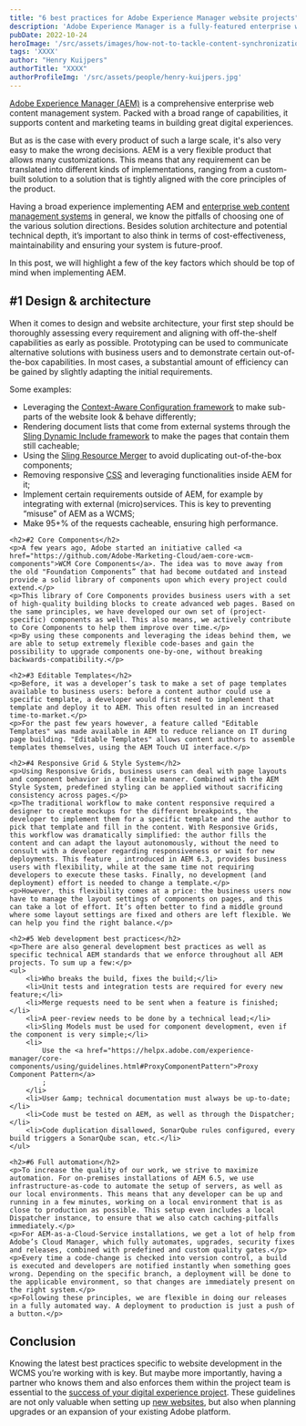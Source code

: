 ```yaml
---
title: "6 best practices for Adobe Experience Manager website projects"
description: 'Adobe Experience Manager is a fully-featured enterprise web content management system, but its flexibility requires the right expertise to choose between various solution directions. Get your AEM website on the path to success.'
pubDate: 2022-10-24
heroImage: '/src/assets/images/how-not-to-tackle-content-synchronization-and-why-it-matters.jpg'
tags: 'XXXX'
author: "Henry Kuijpers"
authorTitle: "XXXX"
authorProfileImg: '/src/assets/people/henry-kuijpers.jpg'
---
```


<LayoutSection backgroundColor="dark">
    <p><a href="https://www.acolad.com/en/digital/adobe.html">Adobe Experience Manager&nbsp;(AEM)</a> is a comprehensive enterprise web content management system. Packed with a broad range of capabilities, it supports content and marketing teams in building great digital experiences.</p>
    <p>But as is the case with every product of such a large scale, it's also very easy to make the wrong decisions. AEM is a very flexible product that allows many customizations. This means that any requirement can be translated into different kinds of implementations, ranging from a custom-built solution to a solution that is tightly aligned with the core principles of the product.</p>
    <p>Having a broad experience implementing AEM and <a href="https://www.acolad.com/en/digital/experience-platforms.html">enterprise web content management systems</a> in general, we know the pitfalls of choosing one of the various solution directions. Besides solution architecture and potential technical depth, it’s important to also think in terms of cost-effectiveness, maintainability and ensuring your system is future-proof.</p>
    <p>In this post, we will highlight a few of the key factors which should be top of mind when implementing AEM.</p>
</LayoutSection>

<LayoutSection>
    <h2>#1 Design & architecture</h2>
    <p>When it comes to design and website architecture, your first step should be thoroughly assessing every requirement and aligning with off-the-shelf capabilities as early as possible. Prototyping can be used to communicate alternative solutions with business users and to demonstrate certain out-of-the-box capabilities. In most cases, a substantial amount of efficiency can be gained by slightly adapting the initial requirements.</p>
    <p>Some examples:</p>
        <ul>
            <li>
                Leveraging the <a href="https://sling.apache.org/documentation/bundles/context-aware-configuration/context-aware-configuration.html">Context-Aware Configuration framework</a> to make sub-parts of the website look &amp; behave differently;
            </li>
            <li>
                Rendering document lists that come from external systems through the 
                <a href="https://github.com/apache/sling-org-apache-sling-dynamic-include">Sling Dynamic Include framework</a>
                to make the pages that contain them still cacheable;
            </li>
            <li>
                Using the <a href="https://helpx.adobe.com/experience-manager/6-3/sites/developing/using/sling-resource-merger.html">Sling Resource Merger</a> to avoid duplicating out-of-the-box components;
            </li>
            <li>
                Removing responsive <a href="https://blog.amplexor.com/3-steps-for-scalable-css">CSS</a> and leveraging functionalities inside AEM for it;
            </li>
            <li>Implement certain requirements outside of AEM, for example by integrating with external (micro)services. This is key to preventing “misuse” of AEM as a WCMS;</li>
            <li>Make 95+% of the requests cacheable, ensuring high performance.</li>
        </ul>

    <h2>#2 Core Components</h2>
    <p>A few years ago, Adobe started an initiative called <a href="https://github.com/Adobe-Marketing-Cloud/aem-core-wcm-components">WCM Core Components</a>. The idea was to move away from the old "Foundation Components” that had become outdated and instead provide a solid library of components upon which every project could extend.</p>
    <p>This library of Core Components provides business users with a set of high-quality building blocks to create advanced web pages. Based on the same principles, we have developed our own set of (project-specific) components as well. This also means, we actively contribute to Core Components to help them improve over time.</p>
    <p>By using these components and leveraging the ideas behind them, we are able to setup extremely flexible code-bases and gain the possibility to upgrade components one-by-one, without breaking backwards-compatibility.</p>

    <h2>#3 Editable Templates</h2>
    <p>Before, it was a developer’s task to make a set of page templates available to business users: before a content author could use a specific template, a developer would first need to implement that template and deploy it to AEM. This often resulted in an increased time-to-market.</p>
    <p>For the past few years however, a feature called "Editable Templates" was made available in AEM to reduce reliance on IT during page building. "Editable Templates" allows content authors to assemble templates themselves, using the AEM Touch UI interface.</p>

    <h2>#4 Responsive Grid & Style System</h2>
    <p>Using Responsive Grids, business users can deal with page layouts and component behavior in a flexible manner. Combined with the AEM Style System, predefined styling can be applied without sacrificing consistency across pages.</p>
    <p>The traditional workflow to make content responsive required a designer to create mockups for the different breakpoints, the developer to implement them for a specific template and the author to pick that template and fill in the content. With Responsive Grids, this workflow was dramatically simplified: the author fills the content and can adapt the layout autonomously, without the need to consult with a developer regarding responsiveness or wait for new deployments. This feature , introduced in AEM 6.3, provides business users with flexibility, while at the same time not requiring developers to execute these tasks. Finally, no development (and deployment) effort is needed to change a template.</p>
    <p>However, this flexibility comes at a price: the business users now have to manage the layout settings of components on pages, and this can take a lot of effort. It’s often better to find a middle ground where some layout settings are fixed and others are left flexible. We can help you find the right balance.</p>        

    <h2>#5 Web development best practices</h2>
    <p>There are also general development best practices as well as specific technical AEM standards that we enforce throughout all AEM projects. To sum up a few:</p>
    <ul>
        <li>Who breaks the build, fixes the build;</li>
        <li>Unit tests and integration tests are required for every new feature;</li>
        <li>Merge requests need to be sent when a feature is finished;</li>
        <li>A peer-review needs to be done by a technical lead;</li>
        <li>Sling Models must be used for component development, even if the component is very simple;</li>
        <li>
            Use the <a href="https://helpx.adobe.com/experience-manager/core-components/using/guidelines.html#ProxyComponentPattern">Proxy Component Pattern</a>
            ;
        </li>
        <li>User &amp; technical documentation must always be up-to-date;</li>
        <li>Code must be tested on AEM, as well as through the Dispatcher;</li>
        <li>Code duplication disallowed, SonarQube rules configured, every build triggers a SonarQube scan, etc.</li>
    </ul>

    <h2>#6 Full automation</h2>
    <p>To increase the quality of our work, we strive to maximize automation. For on-premises installations of AEM 6.5, we use infrastructure-as-code to automate the setup of servers, as well as our local environments. This means that any developer can be up and running in a few minutes, working on a local environment that is as close to production as possible. This setup even includes a local Dispatcher instance, to ensure that we also catch caching-pitfalls immediately.</p>
    <p>For AEM-as-a-Cloud-Service installations, we get a lot of help from Adobe’s Cloud Manager, which fully automates, upgrades, security fixes and releases, combined with predefined and custom quality gates.</p>
    <p>Every time a code-change is checked into version control, a build is executed and developers are notified instantly when something goes wrong. Depending on the specific branch, a deployment will be done to the applicable environment, so that changes are immediately present on the right system.</p>
    <p>Following these principles, we are flexible in doing our releases in a fully automated way. A deployment to production is just a push of a button.</p>        
</LayoutSection>
<LayoutSection backgroundColor="dark">
    <h2>Conclusion</h2>
    <p>Knowing the latest best practices specific to website development in the WCMS you’re working with is key. But maybe more importantly, having a partner who knows them and also enforces them within the project team is essential to the <a href="https://blog.amplexor.com/10-most-common-issues-in-digital-experience-projects-and-how-to-avoid-them"> success of your digital experience project</a>. These guidelines are not only valuable when setting up <a href="https://blog.amplexor.com/is-it-time-for-a-new-corporate-website">new websites</a>, but also when planning upgrades or an expansion of your existing Adobe platform.</p>        
</LayoutSection>